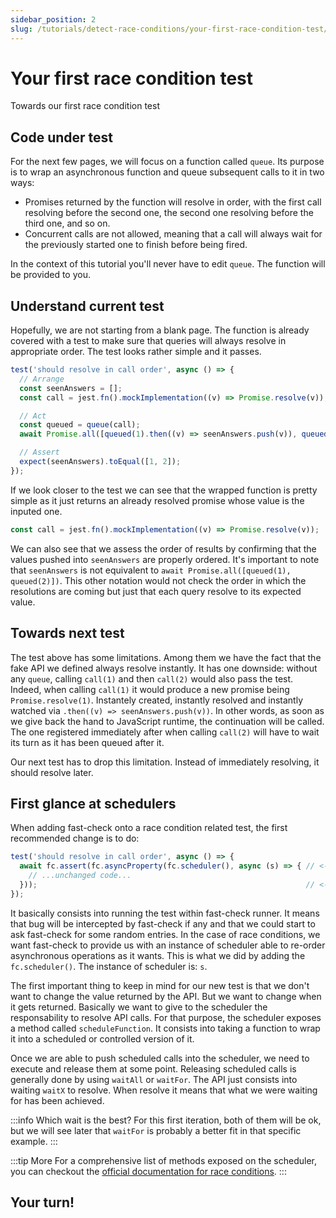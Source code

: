 ```yaml
---
sidebar_position: 2
slug: /tutorials/detect-race-conditions/your-first-race-condition-test/
---
```



# Your first race condition test

Towards our first race condition test

## Code under test

For the next few pages, we will focus on a function called `queue`. Its purpose is to wrap an asynchronous function and queue subsequent calls to it in two ways:

- Promises returned by the function will resolve in order, with the first call resolving before the second one, the second one resolving before the third one, and so on.
- Concurrent calls are not allowed, meaning that a call will always wait for the previously started one to finish before being fired.

In the context of this tutorial you'll never have to edit `queue`. The function will be provided to you.

## Understand current test

Hopefully, we are not starting from a blank page. The function is already covered with a test to make sure that queries will always resolve in appropriate order. The test looks rather simple and it passes.

```js
test('should resolve in call order', async () => {
  // Arrange
  const seenAnswers = [];
  const call = jest.fn().mockImplementation((v) => Promise.resolve(v));

  // Act
  const queued = queue(call);
  await Promise.all([queued(1).then((v) => seenAnswers.push(v)), queued(2).then((v) => seenAnswers.push(v))]);

  // Assert
  expect(seenAnswers).toEqual([1, 2]);
});
```

If we look closer to the test we can see that the wrapped function is pretty simple as it just returns an already resolved promise whose value is the inputed one.

```js
const call = jest.fn().mockImplementation((v) => Promise.resolve(v));
```

We can also see that we assess the order of results by confirming that the values pushed into `seenAnswers` are properly ordered. It's important to note that `seenAnswers` is not equivalent to `await Promise.all([queued(1), queued(2)])`. This other notation would not check the order in which the resolutions are coming but just that each query resolve to its expected value.

## Towards next test

The test above has some limitations. Among them we have the fact that the fake API we defined always resolve instantly. It has one downside: without any `queue`, calling `call(1)` and then `call(2)` would also pass the test. Indeed, when calling `call(1)` it would produce a new promise being `Promise.resolve(1)`. Instantely created, instantly resolved and instantly watched via `.then((v) => seenAnswers.push(v))`. In other words, as soon as we give back the hand to JavaScript runtime, the continuation will be called. The one registered immediately after when calling `call(2)` will have to wait its turn as it has been queued after it.

Our next test has to drop this limitation. Instead of immediately resolving, it should resolve later.

## First glance at schedulers

When adding fast-check onto a race condition related test, the first recommended change is to do:

<!-- prettier-ignore-start -->
```js
test('should resolve in call order', async () => {
  await fc.assert(fc.asyncProperty(fc.scheduler(), async (s) => { // <-- added
    // ...unchanged code...
  }));                                                            // <-- added
});
```
<!-- prettier-ignore-end -->

It basically consists into running the test within fast-check runner. It means that bug will be intercepted by fast-check if any and that we could start to ask fast-check for some random entries. In the case of race conditions, we want fast-check to provide us with an instance of scheduler able to re-order asynchronous operations as it wants. This is what we did by adding the `fc.scheduler()`. The instance of scheduler is: `s`.

The first important thing to keep in mind for our new test is that we don't want to change the value returned by the API. But we want to change when it gets returned. Basically we want to give to the scheduler the responsability to resolve API calls. For that purpose, the scheduler exposes a method called `scheduleFunction`. It consists into taking a function to wrap it into a scheduled or controlled version of it.

Once we are able to push scheduled calls into the scheduler, we need to execute and release them at some point. Releasing scheduled calls is generally done by using `waitAll` or `waitFor`. The API just consists into waiting `waitX` to resolve. When resolve it means that what we were waiting for has been achieved.

:::info Which wait is the best?
For this first iteration, both of them will be ok, but we will see later that `waitFor` is probably a better fit in that specific example.
:::

:::tip More
For a comprehensive list of methods exposed on the scheduler, you can checkout the [official documentation for race conditions](/docs/advanced/race-conditions/).
:::

## Your turn!

<InitialPlaygroundQueue />
